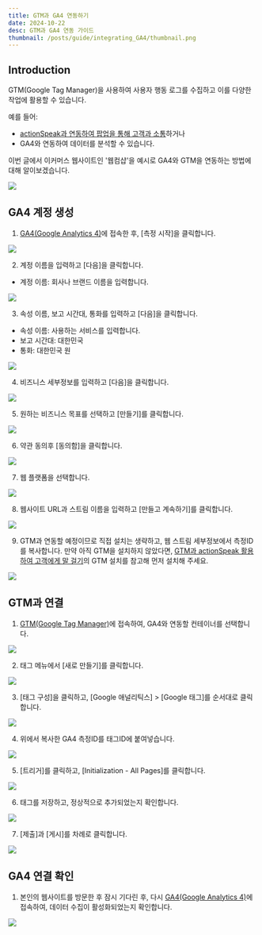 ```yaml
---
title: GTM과 GA4 연동하기
date: 2024-10-22
desc: GTM과 GA4 연동 가이드
thumbnail: /posts/guide/integrating_GA4/thumbnail.png
---
```

## Introduction
GTM(Google Tag Manager)을 사용하여 사용자 행동 로그를 수집하고 이를 다양한 작업에 활용할 수 있습니다.

예를 들어:

- [actionSpeak과 연동하여 팝업을 통해 고객과 소통](https://www.actionspeak.kr/blog/guide/utilizing_GTM)하거나
- GA4와 연동하여 데이터를 분석할 수 있습니다.

이번 글에서 이커머스 웹사이트인 '웹컴샵'을 예시로 GA4와 GTM을 연동하는 방법에 대해 알이보겠습니다.

![](/posts/guide/integrating_GA4/1.png)


## GA4 계정 생성
1. [GA4(Google Analytics 4)](https://analytics.google.com/)에 접속한 후, [측정 시작]을 클릭합니다.

![](/posts/guide/integrating_GA4/2.png)

2. 계정 이름을 입력하고 [다음]을 클릭합니다.
  - 계정 이름: 회사나 브랜드 이름을 입력합니다.

![](/posts/guide/integrating_GA4/3.png)

3. 속성 이름, 보고 시간대, 통화를 입력하고 [다음]을 클릭합니다.
  - 속성 이름: 사용하는 서비스를 입력합니다.
  - 보고 시간대: 대한민국
  - 통화: 대한민국 원

![](/posts/guide/integrating_GA4/4.png)

4. 비즈니스 세부정보를 입력하고 [다음]을 클릭합니다.

![](/posts/guide/integrating_GA4/5.png)

5. 원하는 비즈니스 목표를 선택하고 [만들기]를 클릭합니다.

![](/posts/guide/integrating_GA4/6.png)

6. 약관 동의후 [동의함]을 클릭합니다.

![](/posts/guide/integrating_GA4/7.png)

7. 웹 플랫폼을 선택합니다.

![](/posts/guide/integrating_GA4/8.png)

8. 웹사이트 URL과 스트림 이름을 입력하고 [만들고 계속하기]를 클릭합니다.

![](/posts/guide/integrating_GA4/9.png)

9. GTM과 연동할 예정이므로 직접 설치는 생략하고, 웹 스트림 세부정보에서 측정ID를 복사합니다.
만약 아직 GTM을 설치하지 않았다면, [GTM과 actionSpeak 활용하여 고객에게 말 걸기](https://www.actionspeak.kr/blog/guide/utilizing_GTM)의 GTM 설치를 참고해 먼저 설치해 주세요.

![](/posts/guide/integrating_GA4/10.png)


## GTM과 연결
1. [GTM(Google Tag Manager)](https://tagmanager.google.com/)에 접속하여, GA4와 연동할 컨테이너를 선택합니다.

![](/posts/guide/integrating_GA4/11.png)

2. 태그 메뉴에서 [새로 만들기]를 클릭합니다.

![](/posts/guide/integrating_GA4/12.png)

3. [태그 구성]을 클릭하고, [Google 애널리틱스] > [Google 태그]를 순서대로 클릭합니다.

![](/posts/guide/integrating_GA4/13.png)

4. 위에서 복사한 GA4 측정ID를 태그ID에 붙여넣습니다.

![](/posts/guide/integrating_GA4/14.png)

5. [트리거]를 클릭하고, [Initialization - All Pages]를 클릭합니다.

![](/posts/guide/integrating_GA4/15.png)

6. 태그를 저장하고, 정상적으로 추가되었는지 확인합니다.

![](/posts/guide/integrating_GA4/16.png)

7. [제출]과 [게시]를 차례로 클릭합니다.

![](/posts/guide/integrating_GA4/17.png)

## GA4 연결 확인

1. 본인의 웹사이트를 방문한 후 잠시 기다린 후, 다시 [GA4(Google Analytics 4)](https://analytics.google.com/)에 접속하여, 데이터 수집이 활성화되었는지 확인합니다.

![](/posts/guide/integrating_GA4/18.png)

